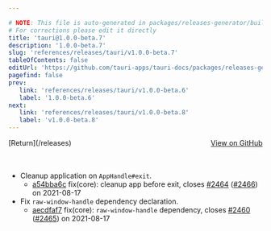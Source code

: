 ```yaml
---

# NOTE: This file is auto-generated in packages/releases-generator/build.ts
# For corrections please edit it directly
title: 'tauri@1.0.0-beta.7'
description: '1.0.0-beta.7'
slug: 'references/releases/tauri/v1.0.0-beta.7'
tableOfContents: false
editUrl: 'https://github.com/tauri-apps/tauri-docs/packages/releases-generator/build.ts'
pagefind: false
prev:
   link: 'references/releases/tauri/v1.0.0-beta.6'
   label: '1.0.0-beta.6'
next:
   link: 'references/releases/tauri/v1.0.0-beta.8'
   label: 'v1.0.0-beta.8'
---
```


<div style="margin-bottom:3rem; display: flex; justify-content: space-between; align-items: center"><span>[Return](/releases)</span><span><a href="https://github.com/tauri-apps/tauri/releases/tag/tauri-v1.0.0-beta.7">View on GitHub</a></span></div>

- Cleanup application on `AppHandle#exit`.
  - [a54bba6c](https://www.github.com/tauri-apps/tauri/commit/a54bba6c868508844d68a9f4ea9f5519a2b94d09) fix(core): cleanup app before exit, closes [#2464](https://www.github.com/tauri-apps/tauri/pull/2464) ([#2466](https://www.github.com/tauri-apps/tauri/pull/2466)) on 2021-08-17
- Fix `raw-window-handle` dependency declaration.
  - [aecdfaf7](https://www.github.com/tauri-apps/tauri/commit/aecdfaf76fcf0d2820d6ce6eb7590ebe399bfa04) fix(core): `raw-window-handle` dependency, closes [#2460](https://www.github.com/tauri-apps/tauri/pull/2460) ([#2465](https://www.github.com/tauri-apps/tauri/pull/2465)) on 2021-08-17

